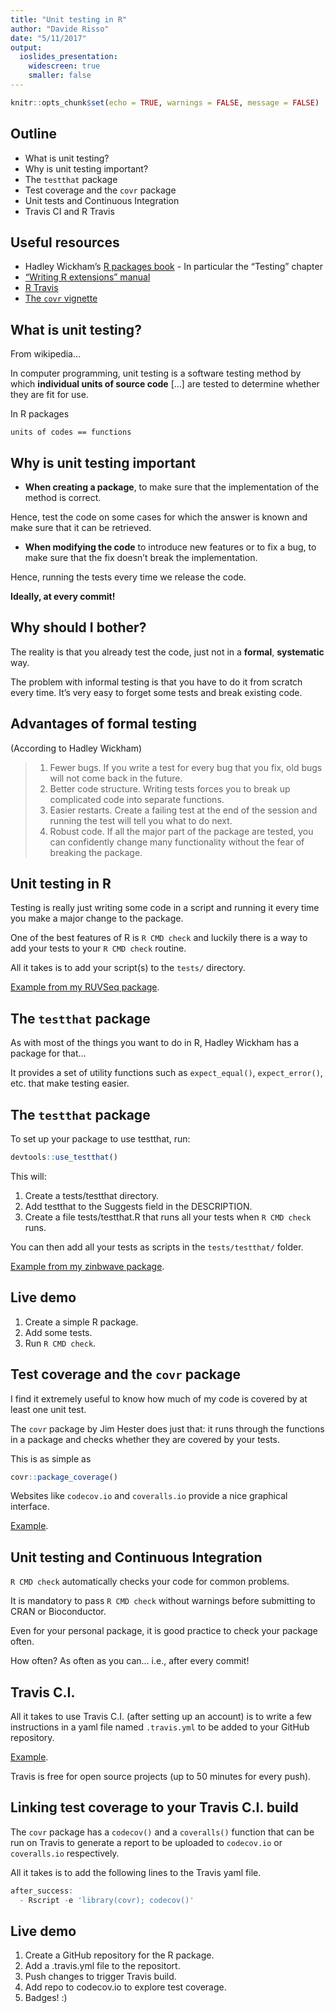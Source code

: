 ```yaml
---
title: "Unit testing in R"
author: "Davide Risso"
date: "5/11/2017"
output: 
  ioslides_presentation:
    widescreen: true
    smaller: false
---
```


```r
knitr::opts_chunk$set(echo = TRUE, warnings = FALSE, message = FALSE)
```

## Outline

- What is unit testing?
- Why is unit testing important?
- The `testthat` package
- Test coverage and the `covr` package
- Unit tests and Continuous Integration
- Travis CI and R Travis

## Useful resources

- Hadley Wickham's [R packages book](http://r-pkgs.had.co.nz)
       - In particular the "Testing" chapter
- ["Writing R extensions" manual](https://cran.r-project.org/doc/manuals/r-release/R-exts.html)
- [R Travis](https://docs.travis-ci.com/user/languages/r/)
- [The `covr` vignette](https://cran.r-project.org/web/packages/covr/vignettes/how_it_works.html)

## What is unit testing?

From wikipedia...

In computer programming, unit testing is a software testing method by which __individual units of source code__ [...] are tested to determine whether they are fit for use.

In R packages 

`units of codes == functions`

## Why is unit testing important {.build}

- __When creating a package__, to make sure that the implementation of the method is correct.

Hence, test the code on some cases for which the answer is known and make sure that it can be retrieved.

- __When modifying the code__ to introduce new features or to fix a bug, to make sure that the fix doesn't break the implementation.

Hence, running the tests every time we release the code.

__Ideally, at every commit!__

## Why should I bother?

The reality is that you already test the code, just not in a __formal__, __systematic__ way.

The problem with informal testing is that you have to do it from scratch every time. It's very easy to forget some tests and break existing code.

## Advantages of formal testing

(According to Hadley Wickham)

> 1. Fewer bugs. If you write a test for every bug that you fix, old bugs will not come back in the future.
> 2. Better code structure. Writing tests forces you to break up complicated code into separate functions.
> 3. Easier restarts. Create a failing test at the end of the session and running the test will tell you what to do next.
> 4. Robust code. If all the major part of the package are tested, you can confidently change many functionality without the fear of breaking the package.

## Unit testing in R

Testing is really just writing some code in a script and running it every time you make a major change to the package.

One of the best features of R is `R CMD check` and luckily there is a way to add your tests to your `R CMD check` routine.

All it takes is to add your script(s) to the `tests/` directory.

[Example from my RUVSeq package](https://github.com/drisso/RUVSeq/tree/master/tests).

## The `testthat` package

As with most of the things you want to do in R, Hadley Wickham has a package for that...

It provides a set of utility functions such as `expect_equal()`, `expect_error()`, etc. that make testing easier.

## The `testthat` package

To set up your package to use testthat, run:

```r
devtools::use_testthat()
```

This will:

1. Create a tests/testthat directory.
2. Add testthat to the Suggests field in the DESCRIPTION.
3. Create a file tests/testthat.R that runs all your tests when `R CMD check` runs.

You can then add all your tests as scripts in the `tests/testthat/` folder.

[Example from my zinbwave package](https://github.com/drisso/zinbwave/tree/master/tests).

## Live demo

1. Create a simple R package.
2. Add some tests.
3. Run `R CMD check`.

## Test coverage and the `covr` package

I find it extremely useful to know how much of my code is covered by at least one unit test.

The `covr` package by Jim Hester does just that: it runs through the functions in a package and checks whether they are covered by your tests.

This is as simple as

```r
covr::package_coverage()
```

Websites like `codecov.io` and `coveralls.io` provide a nice graphical interface.

[Example](https://codecov.io/gh/drisso/zinbwave).

## Unit testing and Continuous Integration

`R CMD check` automatically checks your code for common problems.

It is mandatory to pass `R CMD check` without warnings before submitting to CRAN or Bioconductor.

Even for your personal package, it is good practice to check your package often.

How often? As often as you can... i.e., after every commit!

## Travis C.I.

All it takes to use Travis C.I. (after setting up an account) is to write a few instructions in a yaml file named `.travis.yml` to be added to your GitHub repository.

[Example](https://github.com/drisso/zinbwave/blob/master/.travis.yml).

Travis is free for open source projects (up to 50 minutes for every push).

## Linking test coverage to your Travis C.I. build

The `covr` package has a `codecov()` and a `coveralls()` function that can be run on Travis to generate a report to be uploaded to `codecov.io` or `coveralls.io` respectively.

All it takes is to add the following lines to the Travis yaml file.

```r
after_success:
  - Rscript -e 'library(covr); codecov()'
```

## Live demo

1. Create a GitHub repository for the R package.
2. Add a .travis.yml file to the repositort.
3. Push changes to trigger Travis build.
4. Add repo to codecov.io to explore test coverage.
5. Badges! :)

